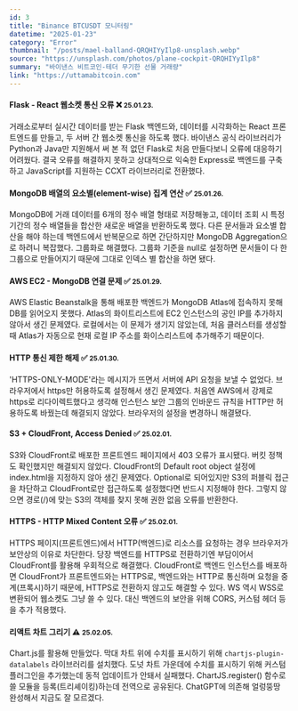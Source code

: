 ```yaml
---
id: 3
title: "Binance BTCUSDT 모니터링"
datetime: "2025-01-23"
category: "Error"
thumbnail: "/posts/mael-balland-QRQHIYyIlp8-unsplash.webp"
source: "https://unsplash.com/photos/plane-cockpit-QRQHIYyIlp8"
summary: "바이낸스 비트코인-테더 무기한 선물 거래량"
link: "https://uttamabitcoin.com"
---
```


#### Flask - React 웹소켓 통신 오류 ❌ <small className="text-gray-500">25.01.23.</small>
거래소로부터 실시간 데이터를 받는 Flask 백엔드와, 데이터를 시각화하는 React 프론트엔드를 만들고, 두 서버 간 웹소켓 통신을 하도록 했다. 바이낸스 공식 라이브러리가 Python과 Java만 지원해서 써 본 적 없던 Flask로 처음 만들다보니 오류에 대응하기 어려웠다. 결국 오류를 해결하지 못하고 상대적으로 익숙한 Express로 백엔드를 구축하고 JavaScript를 지원하는 CCXT 라이브러리로 전환했다.
<br/>

#### MongoDB 배열의 요소별(element-wise) 집계 연산 ✅ <small className="text-gray-500">25.01.26.</small>
MongoDB에 거래 데이터를 6개의 정수 배열 형태로 저장해놓고, 데이터 조회 시 특정 기간의 정수 배열들을 합산한 새로운 배열을 반환하도록 했다. 다른 문서들과 요소별 합산을 해야 하는데 백엔드에서 반복문으로 하면 간단하지만 MongoDB Aggregation으로 하려니 복잡했다. 그룹화로 해결했다. 그룹화 기준을 null로 설정하면 문서들이 다 한 그룹으로 만들어지기 때문에 그대로 인덱스 별 합산을 하면 됐다.
<br/>

#### AWS EC2 - MongoDB 연결 문제 ✅ <small className="text-gray-500">25.01.29.</small>
AWS Elastic Beanstalk을 통해 배포한 백엔드가 MongoDB Atlas에 접속하지 못해 DB를 읽어오지 못했다. Atlas의 화이트리스트에 EC2 인스턴스의 공인 IP를 추가하지 않아서 생긴 문제였다. 로컬에서는 이 문제가 생기지 않았는데, 처음 클러스터를 생성할 때 Atlas가 자동으로 현재 로컬 IP 주소를 화이스리스트에 추가해주기 때문이다.
<br/>

#### HTTP 통신 제한 해제 ✅ <small className="text-gray-500">25.01.30.</small>
'HTTPS-ONLY-MODE'라는 메시지가 뜨면서 서버에 API 요청을 보낼 수 없었다. 브라우저에서 https만 허용하도록 설정해서 생긴 문제였다. 처음엔 AWS에서 강제로 https로 리다이렉트했다고 생각해 인스턴스 보안 그룹의 인바운드 규칙을 HTTP만 허용하도록 바꿨는데 해결되지 않았다. 브라우저의 설정을 변경하니 해결됐다.
<br/>

#### S3 + CloudFront, Access Denied ✅ <small className="text-gray-500">25.02.01.</small>
S3와 CloudFront로 배포한 프론트엔드 페이지에서 403 오류가 표시됐다. 버킷 정책도 확인했지만 해결되지 않았다. CloudFront의 Default root object 설정에 index.html을 지정하지 않아 생긴 문제였다. Optional로 되어있지만 S3의 퍼블릭 접근을 차단하고 CloudFront로만 접근하도록 설정했다면 반드시 지정해야 한다. 그렇지 않으면 경로(/)에 맞는 S3의 객체를 찾지 못해 권한 없음 오류를 반환한다.
<br/>

#### HTTPS - HTTP Mixed Content 오류 ✅ <small className="text-gray-500">25.02.01.</small>
HTTPS 페이지(프론트엔드)에서 HTTP(백엔드)로 리소스를 요청하는 경우 브라우저가 보안상의 이유로 차단한다. 당장 백엔드를 HTTPS로 전환하기엔 부담이어서 CloudFront를 활용해 우회적으로 해결했다. CloudFront로 백엔드 인스턴스를 배포하면 CloudFront가 프론트엔드와는 HTTPS로, 백엔드와는 HTTP로 통신하며 요청을 중계(프록시)하기 때문에, HTTPS로 전환하지 않고도 해결할 수 있다. WS 역시 WSS로 변환되어 웹소켓도 그냥 쓸 수 있다. 대신 백엔드의 보안을 위해 CORS, 커스텀 헤더 등을 추가 적용했다.
<br/>

#### 리액트 차트 그리기 ⚠️ <small className="text-gray-500">25.02.05.</small>
Chart.js를 활용해 만들었다. 막대 차트 위에 수치를 표시하기 위해 `chartjs-plugin-datalabels` 라이브러리를 설치했다. 도넛 차트 가운데에 수치를 표시하기 위해 커스텀 플러그인을 추가했는데 동적 업데이트가 안돼서 실패했다. ChartJS.register() 함수로 쓸 모듈을 등록(트리셰이킹)하는데 전역으로 공유된다. ChatGPT에 의존해 얼렁뚱땅 완성해서 지금도 잘 모르겠다.
<br/>
